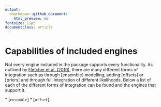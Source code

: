 ```yaml
---
output:
  rmarkdown::github_document:
    html_preview: no
fontsize: 11pt
documentclass: article
---
```


# Capabilities of included engines

Not every engine included in the \pkg{ibis.iSDM} package supports every functionality.
As outlined by [Fletcher et al. (2019)](https://onlinelibrary.wiley.com/doi/abs/10.1002/ecy.2710), there are many different forms of integration such as through [ensemble] modelling, adding [offsets] or [priors] and through full integration of different likelihoods.
Below a list of each of the different forms of integration can be found and the engines
that support it.

<TBD>
* [`ensemble`]
* [`offset`]
